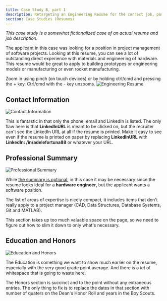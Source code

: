 ```yaml
---
title: Case Study B, part 1
description: Retargeting an Engineering Resume for the correct job, part 1
section: Case Studies (Resumes)
---
```


*This case study is a somewhat fictionalized case of an actual resume and job description.*

The applicant in this case was looking for a position in project management of software projects. Looking at this resume, you can see a lot of outstanding direct experience with materials and engineering of hardware. This resume would be great to apply to building prototypes or engineering models or manufacturing or even rocket manufacturing. 

Zoom in using pinch (on touch devices) or by holding ctrl/cmd and pressing the + key. Ctrl/cmd with the - key unzooms.
![Engineering Resume](./assets/eng1/eng-resume.jpg)

## Contact Information

![Contact Information](./assets/eng1/eng-contact-info.jpg)

This is fantastic in that only the phone, email and LinkedIn is listed. The only flaw here is that **LinkedInURL** is meant to be clicked on, but the recruiter can't see the LinkedIn URL at all if the resume is printed. Make it easy to see even if the resume is printed on paper by replacing **LinkedInURL** with **LinkedIn: /in/adelefortuna88** or whatever your URL.

## Professional Summary

![Professional Summary](./assets/eng1/eng-summary.jpg)

While [the summary is optional](/resume/tips/goal-is-optional), in this case it may be necessary since the resume looks ideal for a **hardware engineer**, but the applicant wants a software position. 

The list of areas of expertise is nicely compact, it includes items that don't really apply to a project manager (CAD, Data Structures, Database Systems, Git and MATLAB). 

This section takes up too much valuable space on the page, so we need to figure out how to slim it down to only what's necessary.

## Education and Honors

![Education and Honors](./assets/eng1/eng-education-honors.jpg)

The Education is something we want to show much earlier on the resume, especially with the very good grade point average. And there is a *lot* of whitespace that is going to waste here.

The Honors section is succinct and to the point without any extraneous entries. The only thing to fix is to replace the dates in that section with number of quaters on the Dean's Honor Roll and years in the Boy Scouts.